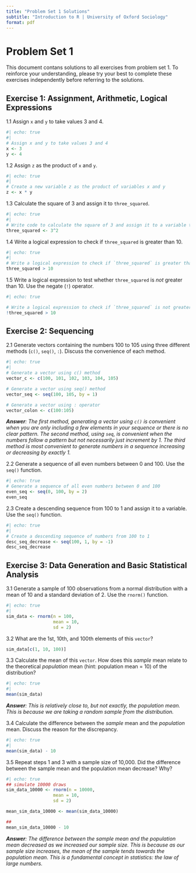 ```yaml
---
title: "Problem Set 1 Solutions"
subtitle: "Introduction to R | University of Oxford Sociology"
format: pdf
---
```


# Problem Set 1

This document contans solutions to all exercises from problem set 1. To reinforce your understanding, please try your best to complete these exercises independently before referring to the solutions.

## Exercise 1: Assignment, Arithmetic, Logical Expressions

1.1 Assign `x` and `y` to take values 3 and 4.

```r
#| echo: true
#| 
# Assign x and y to take values 3 and 4
x <- 3
y <- 4
```

1.2 Assign `z` as the product of `x` and `y`.

```r
#| echo: true
#| 
# Create a new variable z as the product of variables x and y
z <- x * y
```

1.3 Calculate the square of 3 and assign it to `three_squared`.

```r
#| echo: true
#| 
# Write code to calculate the square of 3 and assign it to a variable three_squared
three_squared <- 3^2
```

1.4 Write a logical expression to check if `three_squared` is greater than 10.

```r
#| echo: true
#| 
# Write a logical expression to check if `three_squared` is greater than 10
three_squared > 10

```

1.5 Write a logical expression to test whether `three_squared` is *not* greater than 10. Use the negate (`!`) operator.

```r
#| echo: true

# Write a logical expression to check if `three_squared` is not greater than 10
!three_squared > 10
```

## Exercise 2: Sequencing

2.1 Generate vectors containing the numbers 100 to 105 using three different methods (`c()`, `seq()`, `:`). Discuss the convenience of each method.

```r
#| echo: true
#| 
# Generate a vector using c() method
vector_c <- c(100, 101, 102, 103, 104, 105)

# Generate a vector using seq() method
vector_seq <- seq(100, 105, by = 1)

# Generate a vector using : operator
vector_colon <- c(100:105) 
```

***Answer**: The first method, generating a vector using `c()` is convenient when you are only including a few elements in your sequence or there is no clear pattern. The second method, using `seq`, is convenient when the numbers follow a pattern but not necessarily just increment by 1. The third method is most convenient to generate numbers in a sequence increasing or decreasing by exactly 1.*

2.2 Generate a sequence of all even numbers between 0 and 100. Use the `seq()` function.

```r
#| echo: true
# Generate a sequence of all even numbers between 0 and 100
even_seq <- seq(0, 100, by = 2)
even_seq
```

2.3 Create a descending sequence from 100 to 1 and assign it to a variable. Use the `seq()` function.

```r
#| echo: true
#| 
# Create a descending sequence of numbers from 100 to 1
desc_seq_decrease <- seq(100, 1, by = -1)
desc_seq_decrease
```

## Exercise 3: Data Generation and Basic Statistical Analysis

3.1 Generate a sample of 100 observations from a normal distribution with a mean of 10 and a standard deviation of 2. Use the `rnorm()` function.

```r
#| echo: true
#| 
sim_data <- rnorm(n = 100,
                  mean = 10,
                  sd = 2)
```

3.2 What are the 1st, 10th, and 100th elements of this `vector`?

```r
sim_data[c(1, 10, 100)]
```

3.3 Calculate the mean of this `vector`. How does this *sample* mean relate to the theoretical *population* mean (hint: population mean = 10) of the distribution?

```r
#| echo: true
#| 
mean(sim_data)
```

***Answer**: This is relatively close to, but not exactly, the population mean. This is because we are taking a random sample from the distribution.*

3.4 Calculate the difference between the *sample* mean and the *population* mean. Discuss the reason for the discrepancy.

```r
#| echo: true
#| 
mean(sim_data) - 10

```

3.5 Repeat steps 1 and 3 with a sample size of 10,000. Did the difference between the sample mean and the population mean decrease? Why?

```r
#| echo: true
## simulate 10000 draws 
sim_data_10000 <- rnorm(n = 10000,
                  mean = 10,
                  sd = 2)

mean_sim_data_10000 <- mean(sim_data_10000)

## 
mean_sim_data_10000 - 10
```

***Answer**: The difference between the sample mean and the population mean decreased as we increased our sample size. This is because as our sample size increases, the mean of the sample tends towards the population mean. This is a fundamental concept in statistics: the law of large numbers.*